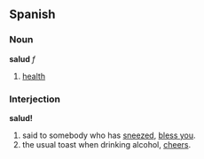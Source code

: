 ==Spanish==
===Noun===
'''salud''' ''f''

# [[health]]

===Interjection===
'''salud!'''

# said to somebody who has [[sneeze]]d, [[bless you]].
# the usual toast when drinking alcohol, [[cheers]].